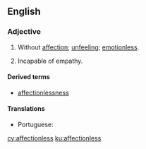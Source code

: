 ==English==

===Adjective===
{{en-adj}}
# Without [[affection]]; [[unfeeling]]; [[emotionless]].
# {{label|en|psychology}} Incapable of empathy.

====Derived terms====
* [[affectionlessness]]

====Translations====
{{trans-top|without affection}}
* Portuguese: {{t|pt|inafetivo}}
{{trans-mid}}
{{trans-bottom}}

[[cy:affectionless]]
[[ku:affectionless]]